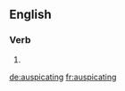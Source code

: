 
==English==

===Verb===
{{head|en|present participle}}

# {{present participle of|auspicate|lang=en|nocat=1}}

[[de:auspicating]]
[[fr:auspicating]]